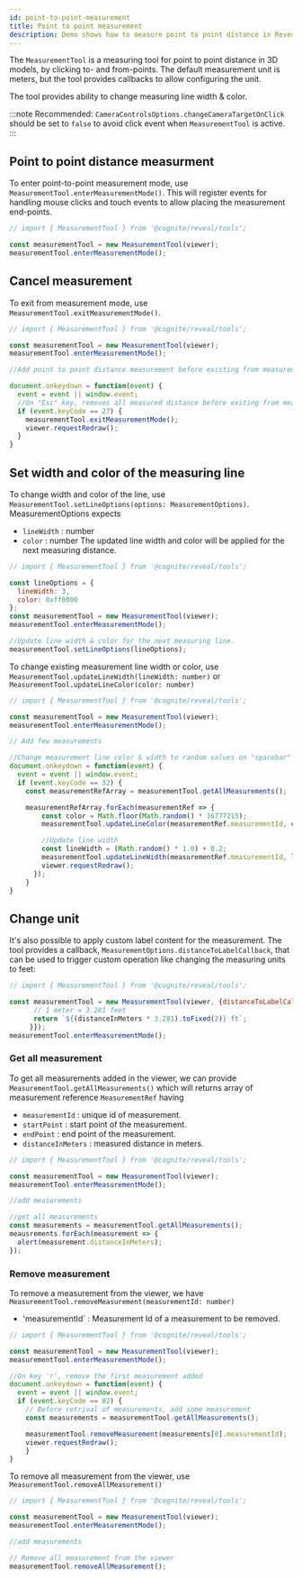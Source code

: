 ```yaml
---
id: point-to-point-measurement
title: Point to point measurement
description: Demo shows how to measure point to point distance in Reveal.
---
```



The `MeasurementTool` is a measuring tool for point to point distance in 3D models, by clicking to- and from-points. The default measurement unit is meters, but the tool provides callbacks to allow configuring the unit.

The tool provides ability to change measuring line width & color.

:::note
Recommended: `CameraControlsOptions.changeCameraTargetOnClick` should be set to `false` to avoid click event when `MeasurementTool` is active.
:::

<DemoWrapper name="Cognite3DViewerDemo" />

## Point to point distance measurment
To enter point-to-point measurement mode, use `MeasurementTool.enterMeasurementMode()`. This will register events for handling mouse clicks and touch events to allow placing the measurement end-points.

```jsx runnable
// import { MeasurementTool } from '@cognite/reveal/tools';

const measurementTool = new MeasurementTool(viewer);
measurementTool.enterMeasurementMode();
```
## Cancel measurement
To exit from measurement mode, use `MeasurementTool.exitMeasurementMode()`.

```jsx runnable
// import { MeasurementTool } from '@cognite/reveal/tools';

const measurementTool = new MeasurementTool(viewer);
measurementTool.enterMeasurementMode();

//Add point to point distance measurement before existing from measurement tool.

document.onkeydown = function(event) {
  event = event || window.event;
  //On "Esc" key, removes all measured distance before exiting from measurement tool.
  if (event.keyCode == 27) {
    measurementTool.exitMeasurementMode();
    viewer.requestRedraw();
  }
}
```

## Set width and color of the measuring line
To change width and color of the line, use `MeasurementTool.setLineOptions(options: MeasurementOptions)`. MeasurementOptions expects
  - `lineWidth` : number
  - `color` : number
The updated line width and color will be applied for the next measuring distance.

```jsx runnable
// import { MeasurementTool } from '@cognite/reveal/tools';

const lineOptions = {
  lineWidth: 3,
  color: 0xff0000
};
const measurementTool = new MeasurementTool(viewer);
measurementTool.enterMeasurementMode();

//Update line width & color for the next measuring line.
measurementTool.setLineOptions(lineOptions);
```

To change existing measurement line width or color, use `MeasurementTool.updateLineWidth(lineWidth: number)` or `MeasurementTool.updateLineColor(color: number)`

```jsx runnable
// import { MeasurementTool } from '@cognite/reveal/tools';

const measurementTool = new MeasurementTool(viewer);
measurementTool.enterMeasurementMode();

// Add few measurements

//Change measurement line color & width to random values on "spacebar" key.
document.onkeydown = function(event) {
  event = event || window.event;
  if (event.keyCode == 32) {
    const measurementRefArray = measurementTool.getAllMeasurements();

    measurementRefArray.forEach(measurementRef => {
        const color = Math.floor(Math.random() * 16777215);
        measurementTool.updateLineColor(measurementRef.measurementId, color);

        //Update line width
        const lineWidth = (Math.random() * 1.0) + 0.2;
        measurementTool.updateLineWidth(measurementRef.measurementId, lineWidth);
        viewer.requestRedraw();
      });
    }
}
```
## Change unit

It's also possible to apply custom label content for the measurement.
The tool provides a callback, `MeasurementOptions.distanceToLabelCallback`, that can be
used to trigger custom operation like changing the measuring units to feet:

```jsx runnable
// import { MeasurementTool } from '@cognite/reveal/tools';

const measurementTool = new MeasurementTool(viewer, {distanceToLabelCallback: (distanceInMeters) => {
      // 1 meter = 3.281 feet
      return `${(distanceInMeters * 3.281).toFixed(2)} ft`;
     }});
measurementTool.enterMeasurementMode();
```

### Get all measurement
To get all measurements added in the viewer, we can provide `MeasurementTool.getAllMeasurements()` which will
returns array of measurement reference `MeasurementRef` having
  - `measurementId` : unique id of measurement.
  - `startPoint` : start point of the measurement.
  - `endPoint` : end point of the measurement.
  - `distanceInMeters` : measured distance in meters.

```jsx
// import { MeasurementTool } from '@cognite/reveal/tools';

const measurementTool = new MeasurementTool(viewer);
measurementTool.enterMeasurementMode();

//add measurements

//get all measurements
const measurements = measurementTool.getAllMeasurements();
meausrements.forEach(measurement => {
  alert(measurement.distanceInMeters);
});
```

### Remove measurement
To remove a measurement from the viewer, we have `MeasurementTool.removeMeasurement(measurementId: number)`
  - 'measurementId` : Measurement Id of a measurement to be removed.

```jsx runnable
// import { MeasurementTool } from '@cognite/reveal/tools';

const measurementTool = new MeasurementTool(viewer);
measurementTool.enterMeasurementMode();

//On key 'r', remove the first measurement added
document.onkeydown = function(event) {
  event = event || window.event;
  if (event.keyCode == 82) {
    // Before retrival of measurements, add some measurement
    const measurements = measurementTool.getAllMeasurements();

    measurementTool.removeMeasurement(measurements[0].measurementId);
    viewer.requestRedraw();
    }
}
```

To remove all measurement from the viewer, use `MeasurementTool.removeAllMeasurement()`

```jsx
// import { MeasurementTool } from '@cognite/reveal/tools';

const measurementTool = new MeasurementTool(viewer);
measurementTool.enterMeasurementMode();

//add measurements

// Remove all measurement from the viewer
measurementTool.removeAllMeasurement();
```
